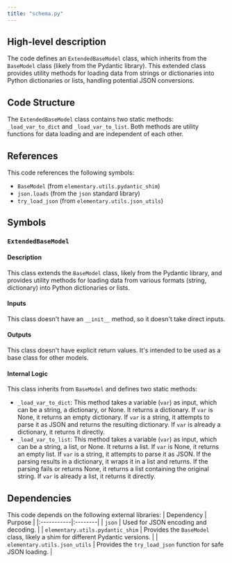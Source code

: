 ```yaml
---
title: "schema.py"
---
```


## High-level description
The code defines an `ExtendedBaseModel` class, which inherits from the `BaseModel` class (likely from the Pydantic library). This extended class provides utility methods for loading data from strings or dictionaries into Python dictionaries or lists, handling potential JSON conversions.

## Code Structure
The `ExtendedBaseModel` class contains two static methods: `_load_var_to_dict` and `_load_var_to_list`. Both methods are utility functions for data loading and are independent of each other.

## References
This code references the following symbols:
- `BaseModel` (from `elementary.utils.pydantic_shim`)
- `json.loads` (from the `json` standard library)
- `try_load_json` (from `elementary.utils.json_utils`)

## Symbols

### `ExtendedBaseModel`
#### Description
This class extends the `BaseModel` class, likely from the Pydantic library, and provides utility methods for loading data from various formats (string, dictionary) into Python dictionaries or lists.

#### Inputs
This class doesn't have an `__init__` method, so it doesn't take direct inputs.

#### Outputs
This class doesn't have explicit return values. It's intended to be used as a base class for other models.

#### Internal Logic
This class inherits from `BaseModel` and defines two static methods:

- `_load_var_to_dict`: This method takes a variable (`var`) as input, which can be a string, a dictionary, or None. It returns a dictionary. If `var` is None, it returns an empty dictionary. If `var` is a string, it attempts to parse it as JSON and returns the resulting dictionary. If `var` is already a dictionary, it returns it directly.
- `_load_var_to_list`: This method takes a variable (`var`) as input, which can be a string, a list, or None. It returns a list. If `var` is None, it returns an empty list. If `var` is a string, it attempts to parse it as JSON. If the parsing results in a dictionary, it wraps it in a list and returns. If the parsing fails or returns None, it returns a list containing the original string. If `var` is already a list, it returns it directly.

## Dependencies
This code depends on the following external libraries:
| Dependency | Purpose |
|:-----------|:--------|
| `json` | Used for JSON encoding and decoding. |
| `elementary.utils.pydantic_shim` | Provides the `BaseModel` class, likely a shim for different Pydantic versions. |
| `elementary.utils.json_utils` | Provides the `try_load_json` function for safe JSON loading. |


